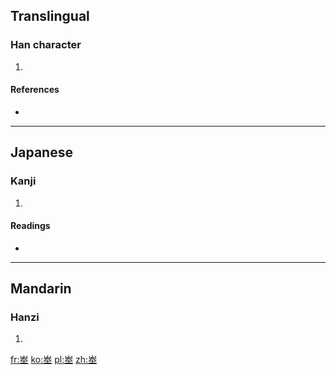 ==Translingual==

===Han character===
{{Han char|rn=46|rad=山|as=06|sn=9|four=2210<sub>4</sub>|canj=山大土 (UKG)}}

# {{defn|Han|sort=山06}}

====References====
* {{Han ref|kx=0311.020|dkj=08054|hdz=10769.210|uh=5CDA|ud=23770|bh=CEA2|bd=52898}}

----

==Japanese==

===Kanji===
{{ja-kanji|grade=|rs=山06}}

# {{defn|lang=ja|sort=山06}}

====Readings====
* {{ja-readings|on=[[びつ]] (bitsu), [[みち]] (michi)|kun=}}

----

==Mandarin==

===Hanzi===
{{cmn-hanzi|pin=[[dòng]] ([[dong4]]), [[mì]] ([[mi4]])|wg=tung<sup>4</sup>, mi<sup>4</sup>}}

# {{defn|lang=cmn|sort=山06}}

[[fr:峚]]
[[ko:峚]]
[[pl:峚]]
[[zh:峚]]
